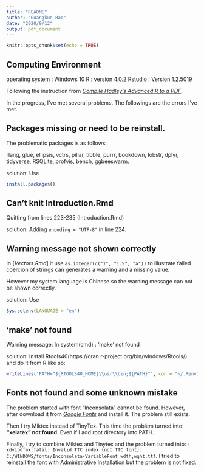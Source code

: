 ```yaml
---
title: "README"
author: "Guangkun Bao"
date: "2020/9/12"
output: pdf_document
---
```


```r
knitr::opts_chunk$set(echo = TRUE)
```

## Computing Environment
operating system : Windows 10
R : version 4.0.2
Rstudio : Version 1.2.5019

Following the instruction from [*Compile Hadley’s Advanced R to a PDF*](http://brettklamer.com/diversions/statistical/compile-hadleys-advanced-r-programming-to-a-pdf/).

In the progress, I've met several problems. The followings are the errors I've met.


## Packages missing or need to be reinstall.

The problematic packages is as follows:

rlang, glue, ellipsis, vctrs, pillar, tibble, purrr, bookdown, lobstr, dplyr, tidyverse, RSQLite, profvis, bench, ggbeeswarm.

solution: 
Use 
```r
install.packages()
```

## Can't knit Introduction.Rmd

Quitting from lines 223-235 (Introduction.Rmd) 

solution:
Adding `encoding = "UTF-8"` in line 224.

## Warning message not shown correctly

In [*Vectors.Rmd*] it use `as.integer(c("1", "1.5", "a"))` to illustrate failed coercion of strings can generates a warning and a missing value.

However my system language is Chinese so the warning message can not be shown correctly.

solution: 
Use 
```r
Sys.setenv(LANGUAGE = "en")
```

## 'make' not found

Warning message: In system(cmd) : 'make' not found

solution:
Install Rtools40(https://cran.r-project.org/bin/windows/Rtools/) and do it from R like so:
```r
writeLines('PATH="${RTOOLS40_HOME}\\usr\\bin;${PATH}"', con = "~/.Renviron")
```

## Fonts not found and some unknown mistake

The problem started with font "Inconsolata" cannot be found.
However, after download it from [*Google Fonts*](https://fonts.google.com/specimen/Inconsolata) and install it. The problem still exists.

Then I try Miktex instead of TinyTex. This time the problem turned into: **"xelatex" not found**. Even if I add root directory into PATH.

Finally, I try to combine Miktex and Tinytex and the problem turned into: `! xdvipdfmx:fatal: Invalid TTC index (not TTC font): C:/WINDOWS/fonts/Inconsolata-VariableFont_wdth,wght.ttf`. I tried to reinstall the font with Administrative Installation but the problem is not fixed.



